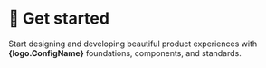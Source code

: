 
# 🚀 Get started
 
Start designing and developing beautiful product experiences with **{logo.ConfigName}** foundations, components, and standards.

<Cards>
  <Card  title="🪄 Design" href="/get-started/design" />
  <Card  title="🤖 Develop" href="/get-started/develop" />
  <Card  title="✍️ Content" href="/get-started/content" />
</Cards>
